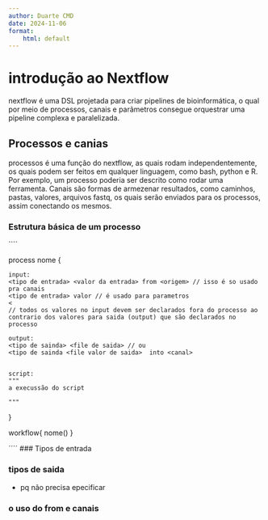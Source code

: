 ```yaml
---
author: Duarte CMD
date: 2024-11-06
format:
	html: default
---
```


# introdução ao Nextflow

nextflow é uma DSL projetada para criar pipelines de bioinformática, o qual por meio de processos, canais e parãmetros consegue orquestrar uma pipeline complexa e paralelizada.

## Processos e canias

processos é uma função do nextflow, as quais rodam independentemente, os quais podem ser feitos em qualquer linguagem, como bash, python e R. Por exemplo, um processo poderia ser descrito como rodar uma ferramenta. Canais são formas de armezenar resultados, como caminhos, pastas, valores, arquivos fastq, os quais serão enviados para os processos, assim conectando os mesmos.

### Estrutura básica de um processo

````

process nome {

	input:
	<tipo de entrada> <valor da entrada> from <origem> // isso é so usado pra canais
	<tipo de entrada> valor // é usado para parametros
	< 
	// todos os valores no input devem ser declarados fora do processo ao contrario dos valores para saida (output) que são declarados no processo

	output:
	<tipo de sainda> <file de saida> // ou
	<tipo de sainda <file valor de saida>  into <canal>

	
	script:
	"""
	a execussão do script

	"""

}


workflow{
	nome()
}

´´´´
###  Tipos de entrada


### tipos de saida

* pq não precisa epecificar

### o uso do from e canais

